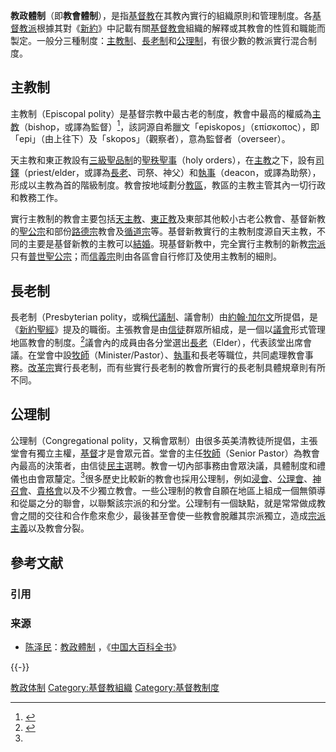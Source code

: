 '''教政體制'''（即'''教會體制'''），是指[[基督教|基督教]]在其教內實行的組織原則和管理制度。各[[基督教派|基督教派]]根據其對《[[新約|新約]]》中記載有關[[基督教會|基督教會]]組織的解釋或其教會的性質和職能而製定。一般分三種制度：[[主教制|主教制]]、[[長老制|長老制]]和[[公理制|公理制]]，有很少數的教派實行混合制度。

== 主教制 ==
{{main|主教}}

主教制（Episcopal polity）是基督宗教中最古老的制度，教會中最高的權威為[[主教|主教]]（bishop，或譯為監督）<ref>{{cite web |url = http://www.cclw.net/soul/jdjxysy/htm/chapter076.html |title=基督教信仰实义：教政 |accessdate=2007-09-22 |archive-date=2008-04-12 |archive-url=https://web.archive.org/web/20080412225416/http://cclw.net/soul/jdjxysy/htm/chapter076.html |dead-url=no }}</ref>，該詞源自希臘文「episkopos」（επίσκοπος），即「epi」（由上往下）及「skopos」（觀察者），意為監督者（overseer）。

天主教和東正教設有[[三級聖品制|三級聖品制]]的[[聖秩聖事|聖秩聖事]]（holy orders），在[[主教|主教]]之下，設有[[司鐸|司鐸]]（priest/elder，或譯為[[长老_(基督教)|長老]]、司祭、神父）和[[執事_(基督教)|執事]]（deacon，或譯為助祭），形成以主教為首的階級制度。教會按地域劃分[[教區|教區]]，教區的主教主管其內一切行政和教務工作。

實行主教制的教會主要包括[[天主教|天主教]]、[[東正教|東正教]]及東部其他較小古老公教會、基督新教的[[聖公宗|聖公宗]]和部份[[路德宗|路德宗]]教會及[[循道宗|循道宗]]等。基督新教實行的主教制度源自天主教，不同的主要是基督新教的主教可以[[結婚|結婚]]。現基督新教中，完全實行主教制的新教[[宗派|宗派]]只有[[普世聖公宗|普世聖公宗]]；而[[信義宗|信義宗]]則由各區會自行修訂及使用主教制的細則。

== 長老制 ==
''{{main|長老制}}''

長老制（Presbyterian polity，或稱[[代議制|代議制]]、議會制）由[[約翰·加尔文|約翰·加尔文]]所提倡，是《[[新約聖經|新約聖經]]》提及的職銜。主張教會是由[[信徒|信徒]]群眾所組成，是一個以[[議會|議會]]形式管理地區教會的制度。<ref name="PCCHONG">{{Cite web |url=http://www.pcchong.com/mydictionary1/Special/church2.htm |title=教會論(二) - 領袖、管治、禮儀、目的 |accessdate=2007-09-22 |archive-date=2014-05-29 |archive-url=https://web.archive.org/web/20140529065557/http://www.pcchong.com/mydictionary1/Special/church2.htm |dead-url=no }}</ref>議會內的成員由各分堂選出[[长老_(基督教)|長老]]（Elder），代表該堂出席會議。在堂會中設[[牧師|牧師]]（Minister/Pastor）、[[執事_(基督教)|執事]]和長老等職位，共同處理教會事務。[[改革宗|改革宗]]實行長老制，而有些實行長老制的教會所實行的長老制具體規章則有所不同。

== 公理制 ==
''{{main|會眾制}}''

公理制（Congregational polity，又稱會眾制）由很多英美清教徒所提倡，主張堂會有獨立主權，[[基督|基督]]才是會眾元首。堂會的主任[[牧師|牧師]]（Senior Pastor）為教會內最高的決策者，由信徒[[民主|民主]]選聘。教會一切內部事務由會眾決議，具體制度和禮儀也由會眾釐定。<ref name="PCCHONG"/>很多歷史比較新的教會也採用公理制，例如[[浸會|浸會]]、[[公理會|公理會]]、[[神召會|神召會]]、[[貴格會|貴格會]]以及不少獨立教會。一些公理制的教會自願在地區上組成一個無領導和從屬之分的聯會，以聯繫該宗派的和分堂。公理制有一個缺點，就是常常做成教會之間的交往和合作愈來愈少，最後甚至會使一些教會脫離其宗派獨立，造成[[宗派主義|宗派主義]]以及教會分裂。

== 參考文献 ==
=== 引用 ===
{{Reflist}}

=== 来源 ===
{{ReflistH}}
* [[陈泽民|陈泽民]]：[http://ecph.cnki.net/Allword.aspx?objid=49897&vol=%u5b97%u6559 教政體制] {{Wayback|url=http://ecph.cnki.net/Allword.aspx?objid=49897&vol=%u5b97%u6559 |date=20160304230344 }}，《[[中国大百科全书|中国大百科全书]]》
{{ReflistF}}

{{-}}
{{基督教页脚}}

[[Category:教政体制|]]
[[Category:基督教組織|Category:基督教組織]]
[[Category:基督教制度|Category:基督教制度]]